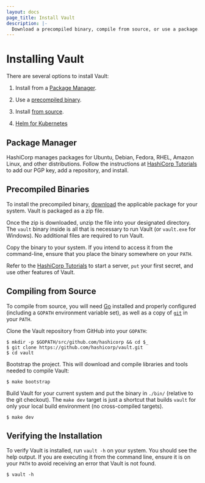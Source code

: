 ```yaml
---
layout: docs
page_title: Install Vault
description: |-
  Download a precompiled binary, compile from source, or use a package.
---
```


# Installing Vault

There are several options to install Vault:

1. Install from a [Package Manager](#package-manager).

1. Use a [precompiled binary](#precompiled-binaries).

1. Install [from source](#compiling-from-source).

1. [Helm for Kubernetes](/vault/docs/platform/k8s/helm)


## Package Manager

HashiCorp manages packages for Ubuntu, Debian, Fedora, RHEL, Amazon
Linux, and other distributions. Follow the instructions at [HashiCorp
Tutorials][learn-vault-install] to add our PGP key, add a repository, and
install.

## Precompiled Binaries

To install the precompiled binary, [download](/vault/downloads) the applicable
package for your system. Vault is packaged as a zip file.

Once the zip is downloaded, unzip the file into your designated directory. The `vault` binary
inside is all that is necessary to run Vault (or `vault.exe` for Windows). No
additional files are required to run Vault.

Copy the binary to your system. If you intend to access it from the
command-line, ensure that you place the binary somewhere on your `PATH`.

Refer to the [HashiCorp Tutorials][learn-vault-dev-server] to start a server, `put`
your first secret, and use other features of Vault.

## Compiling from Source

To compile from source, you will need [Go](https://golang.org) installed and
properly configured (including a `GOPATH` environment variable set), as well as
a copy of [`git`](https://www.git-scm.com/) in your `PATH`.

Clone the Vault repository from GitHub into your `GOPATH`:

```shell
$ mkdir -p $GOPATH/src/github.com/hashicorp && cd $_
$ git clone https://github.com/hashicorp/vault.git
$ cd vault
```

Bootstrap the project. This will download and compile libraries and tools needed
to compile Vault:

```shell
$ make bootstrap
```

Build Vault for your current system and put the binary in `./bin/` (relative to
the git checkout). The `make dev` target is just a shortcut that builds `vault`
for only your local build environment (no cross-compiled targets).

```shell
$ make dev
```

## Verifying the Installation

To verify Vault is installed, run `vault -h` on your system. You should
see the help output. If you are executing it from the command line, ensure it is
on your `PATH` to avoid receiving an error that Vault is not found.

```shell-session
$ vault -h
```

[learn-vault-install]: /vault/tutorials/getting-started/getting-started-install
[learn-vault-dev-server]: /vault/tutorials/getting-started/getting-started-dev-server
